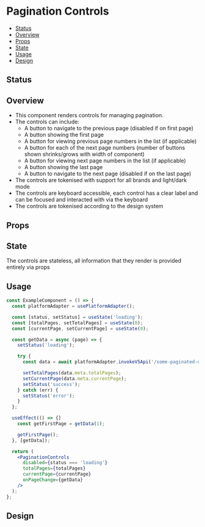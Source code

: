 
<Meta title="Molecules/Pagination Controls" of={PaginationControls} />

# Pagination Controls

- [Status](#status)
- [Overview](#overview)
- [Props](#props)
- [State](#state)
- [Usage](#usage)
- [Design](#design)

## Status

<ComponentStatus />

## Overview

- This component renders controls for managing pagination.
- The controls can include:
  - A button to navigate to the previous page (disabled if on first page)
  - A button showing the first page
  - A button for viewing previous page numbers in the list (if applicable)
  - A button for each of the next page numbers (number of buttons shown shrinks/grows with width of component)
  - A button for viewing next page numbers in the list (if applicable)
  - A button showing the last page
  - A button to navigate to the next page (disabled if on the last page)
- The controls are tokenised with support for all brands and light/dark mode
- The controls are keyboard accessible, each control has a clear label and can be focused and interacted with via the keyboard
- The controls are tokenised according to the design system

## Props

<Controls />

## State

The controls are stateless, all information that they render is provided entirely via props

## Usage

```jsx
const ExampleComponent = () => {
  const platformAdapter = usePlatformAdapter();

  const [status, setStatus] = useState('loading');
  const [totalPages, setTotalPages] = useState(0);
  const [currentPage, setCurrentPage] = useState(0);

  const getData = async (page) => {
    setStatus('loading');

    try {
      const data = await platformAdapter.invokeV5Api('/some-paginated-data', { page });

      setTotalPages(data.meta.totalPages);
      setCurrentPage(data.meta.currentPage);
      setStatus('success');
    } catch (err) {
      setStatus('error');
    }
  };

  useEffect(() => {]
    const getFirstPage = getData(1);

    getFirstPage();
  }, [getData]);

  return (
    <PaginationControls
      disabled={status === 'loading'}
      totalPages={totalPages}
      currentPage={currentPage}
      onPageChange={getData}
    />
  );
};
```

## Design

<FigmaEmbed />

